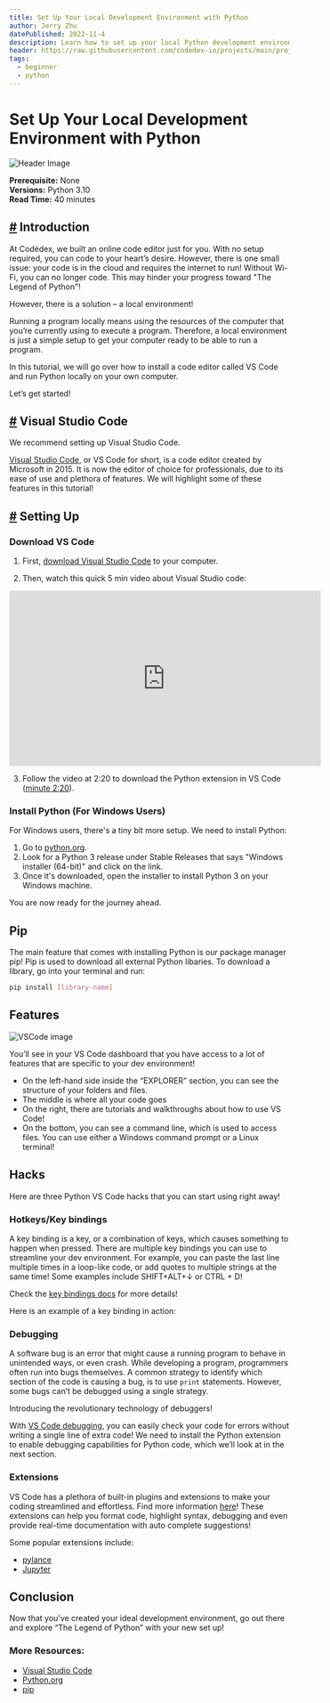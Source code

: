 ```yaml
---
title: Set Up Your Local Development Environment with Python
author: Jerry Zhu
datePublished: 2022-11-4
description: Learn how to set up your local Python development environment with VS Code. 
header: https://raw.githubusercontent.com/codedex-io/projects/main/projects/set-up-your-local-environment-in-python/header.png
tags: 
  - beginner
  - python
---
```


# Set Up Your Local Development Environment with Python

<AuthorAvatar author_name="Jerry Zhu" author_avatar="/images/projects/authors/jerry_zhu.jpg" />

![Header Image](https://raw.githubusercontent.com/codedex-io/projects/main/projects/set-up-your-local-environment-in-python/header.png)

**Prerequisite:** None  
**Versions:** Python 3.10  
**Read Time:** 40 minutes  

## [#](#-introduction) Introduction

At Codédex, we built an online code editor just for you. With no setup required, you can code to your heart’s desire. However, there is one small issue: your code is in the cloud and requires the internet to run! Without Wi-Fi, you can no longer code. This may hinder your progress toward "The Legend of Python"!

However, there is a solution – a local environment! 

Running a program locally means using the resources of the computer that you’re currently using to execute a program. Therefore, a local environment is just a simple setup to get your computer ready to be able to run a program.  

In this tutorial, we will go over how to install a code editor called VS Code and run Python locally on your own computer. 

Let’s get started!

## [#](#-visual-studio-code) Visual Studio Code

We recommend setting up Visual Studio Code. 

[Visual Studio Code](https://code.visualstudio.com), or VS Code for short, is a code editor created by Microsoft in 2015. It is now the editor of choice for professionals, due to its ease of use and plethora of features. We will highlight some of these features in this tutorial! 


## [#](#-setting-up) Setting Up

### Download VS Code

1. First, [download Visual Studio Code](https://code.visualstudio.com) to your computer.

2. Then, watch this quick 5 min video about Visual Studio code: 

<iframe width="560" height="315" src="https://www.youtube.com/embed/S320N3sxinE" title="YouTube video player" frameborder="0" allow="accelerometer; autoplay; clipboard-write; encrypted-media; gyroscope; picture-in-picture" allowfullscreen></iframe>

3. Follow the video at 2:20 to download the Python extension in VS Code ([minute 2:20](https://www.youtube.com/watch?v=S320N3sxinE&t=140s)).

### Install Python (For Windows Users)

For Windows users, there's a tiny bit more setup. We need to install Python:

1. Go to [python.org](https://www.python.org/downloads/windows/).
2. Look for a Python 3 release under Stable Releases that says "Windows installer (64-bit)" and click on the link.
3. Once it's downloaded, open the installer to install Python 3 on your Windows machine.

You are now ready for the journey ahead.

## Pip

The main feature that comes with installing Python is our package manager pip! Pip is used to download all external Python libaries. To download a library, go into your terminal and run:

```bash
pip install [library-name]
```

## Features

![VSCode image](https://raw.githubusercontent.com/codedex-io/projects/main/projects/set-up-your-local-environment-in-python/vscode_image.png)

You’ll see in your VS Code dashboard that you have access to a lot of features that are specific to your dev environment!

- On the left-hand side inside the “EXPLORER” section, you can see the structure of your folders and files. 
- The middle is where all your code goes
- On the right, there are tutorials and walkthroughs about how to use VS Code!
- On the bottom, you can see a command line, which is used to access files. You can use either a Windows command prompt or a Linux terminal! 

## Hacks

Here are three Python VS Code hacks that you can start using right away! 

### Hotkeys/Key bindings

A key binding is a key, or a combination of keys, which causes something to happen when pressed. There are multiple key bindings you can use to streamline your dev environment. For example, you can paste the last line multiple times in a loop-like code, or add quotes to multiple strings at the same time! 
Some examples include SHIFT+ALT+↓ or CTRL + D!

Check the [key bindings docs](https://code.visualstudio.com/docs/getstarted/keybindings) for more details! 

Here is an example of a key binding in action: 

### Debugging

A software bug is an error that might cause a running program to behave in unintended ways, or even crash. While developing a program, programmers often run into bugs themselves. A common strategy to identify which section of the code is causing a bug, is to use `print` statements. However, some bugs can’t be debugged using a single strategy. 

Introducing the revolutionary technology of debuggers! 

With [VS Code debugging](https://code.visualstudio.com/docs/editor/debugging), you can easily check your code for errors without writing a single line of extra code! We need to install the Python extension to enable debugging capabilities for Python code, which we’ll look at in the next section.

### Extensions

VS Code has a plethora of built-in plugins and extensions to make your coding streamlined and effortless. Find more information [here](https://code.visualstudio.com/docs/languages/python)! These extensions can help you format code, highlight syntax, debugging and even provide real-time documentation with auto complete suggestions! 

Some popular extensions include: 

- [pylance](https://marketplace.visualstudio.com/items?itemName=ms-python.vscode-pylance) 
- [Jupyter](https://marketplace.visualstudio.com/items?itemName=ms-toolsai.jupyter)

## Conclusion

Now that you’ve created your ideal development environment, go out there and explore “The Legend of Python” with your new set up! 

### More Resources:

- [Visual Studio Code](https://code.visualstudio.com)
- [Python.org](https://www.python.org)
- [pip](https://pypi.org/project/pip)

